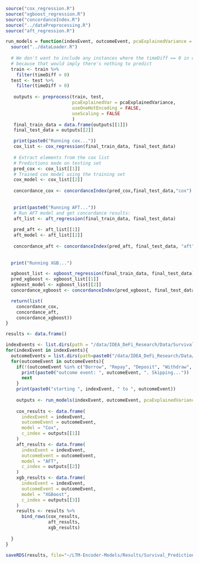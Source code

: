 ```r
source("cox_regression.R")
source("xgboost_regression.R")
source("concordanceIndex.R")
source("../dataPreprocessing.R")
source("aft_regression.R")
```


```r
run_models = function(indexEvent, outcomeEvent, pcaExplainedVariance = 0.9){
  source("../dataLoader.R")
  
  # We don't want to include any instances where the timeDiff == 0 in our data, 
  # because that would imply there's nothing to predict
  train <- train %>%
    filter(timeDiff > 0)
  test <- test %>%
    filter(timeDiff > 0)
  
   outputs <- preprocess(train, test,
                         pcaExplainedVar = pcaExplainedVariance,
                         useOneHotEncoding = FALSE,
                         useScaling = FALSE
                         )
   final_train_data = data.frame(outputs[[1]])
   final_test_data = outputs[[2]]

   print(paste0("Running cox..."))
   cox_list <- cox_regression(final_train_data, final_test_data)
  
   # Extract elements from the cox list
   # Predictions made on testing set
   pred_cox <- cox_list[[1]]
   # Trained cox model using the training set
   cox_model <- cox_list[[2]]
  
   concordance_cox <- concordanceIndex(pred_cox,final_test_data,"cox")
  
  
   print(paste0("Running AFT..."))
   # Run AFT model and get concordance results:
   aft_list <- aft_regression(final_train_data, final_test_data)
  
   pred_aft <- aft_list[[1]]
   aft_model <- aft_list[[2]]
  
   concordance_aft <- concordanceIndex(pred_aft, final_test_data, "aft")
  
  
  print("Running XGB...")

  xgboost_list <- xgboost_regression(final_train_data, final_test_data)
  pred_xgboost <- xgboost_list[[1]]
  xgboost_model <- xgboost_list[[2]]
  concordance_xgboost <- concordanceIndex(pred_xgboost, final_test_data, "xgb")

  return(list(
    concordance_cox,
    concordance_aft,
    concordance_xgboost))
}
```

```r

results <- data.frame()

indexEvents <- list.dirs(path = "/data/IDEA_DeFi_Research/Data/Survival_Data/", full.names = FALSE, recursive=FALSE)
for(indexEvent in indexEvents){
  outcomeEvents = list.dirs(path=paste0("/data/IDEA_DeFi_Research/Data/Survival_Data/", indexEvent), full.names=FALSE, recursive = FALSE)
  for(outcomeEvent in outcomeEvents){
    if(!(outcomeEvent %in% c("Borrow", "Repay", "Deposit", "Withdraw", "Account Liquidated"))){
      print(paste0("outcome event: ", outcomeEvent, ". Skipping..."))
      next
    }
    print(paste0("starting ", indexEvent, " to ", outcomeEvent))
    
    outputs <- run_models(indexEvent, outcomeEvent, pcaExplainedVariance = 0.9)
    
    cox_results <- data.frame(
      indexEvent = indexEvent,
      outcomeEvent = outcomeEvent,
      model = "Cox",
      c_index = outputs[[1]]
    )
    aft_results <- data.frame(
      indexEvent = indexEvent,
      outcomeEvent = outcomeEvent,
      model = "AFT",
      c_index = outputs[[2]]
    )
    xgb_results <- data.frame(
      indexEvent = indexEvent,
      outcomeEvent = outcomeEvent,
      model = "XGBoost",
      c_index = outputs[[3]]
    )
    results <- results %>%
      bind_rows(cox_results,
                aft_results,
                xgb_results)
    
  }
}

saveRDS(results, file="~/LTM-Encoder-Models/Results/Survival_Prediction/ltm_seqLen50/results.rds")

```

